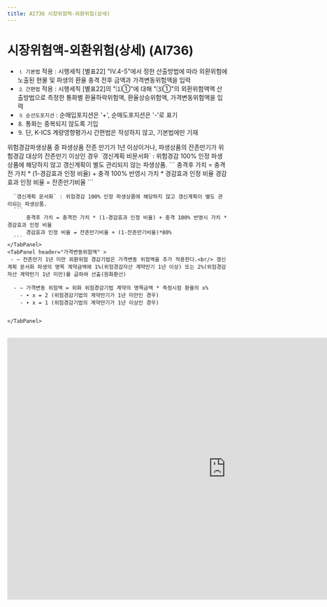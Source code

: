 ```yaml
---
title: AI736 시장위험액-외환위험(상세)
---
```

# 시장위험액-외환위험(상세) (AI736)

<Accordion  activeIndex={[]}>
<AccordionTab header="[작성 요령]">
  <Accordion  activeIndex={[]}>
  <AccordionTab header="일반 작성 원칙">

  - ⒈ `기본법` 적용 : 시행세칙 [별표22] <OverlayDemo id = "445"/>"Ⅳ.4-5"에서 정한 산출방법에 따라 외환위험에 노출된 현물 및 파생의 환율 충격 전후 금액과 가격변동위험액을 입력
  - ⒉ `간편법` 적용 : 시행세칙 [별표22]의<OverlayDemo id = "416_나"/> "⑴①"에 대해 <OverlayDemo id = "416_나"/>"⑶①"의 외환위험액액 산출방법으로 측정한 통화별 환율하락위험액, 환율상승위험액, 가격변동위험액을 입력
  - ⒊ `순선도포지션` : 순매입포지션은 '+', 순매도포지션은 '-'로 표기
  - ⒏ 통화는 중복되지 않도록 기입
  - ⒐ 단, K-ICS 계량영향평가시 간편법은 작성하지 않고, 기본법에만 기재

  </AccordionTab>
  <AccordionTab header="위험경감 파생상품">

<TabView>
    <TabPanel header="위험경감 100% 인정 파생상품" >
    위험경감파생상품 중 파생상품 잔존 만기가 1년 이상이거나, 파생상품의 잔존만기가 위험경감 대상의 잔존만기 이상인 경우
    </TabPanel>
    <TabPanel header="위험경감 100% 인정 파생상품 外 " >
      `갱신계획 비문서화` : 위험경감 100% 인정 파생상품에 해당하지 않고 갱신계획이 별도 관리되지 않는 파생상품.
      ```
        충격후 가치 = 충격전 가치 * (1-경감효과 인정 비율) + 충격 100% 반영시 가치 * 경감효과 인정 비율
        경감효과 인정 비율 = 잔존만기비율
      ```

      `갱신계획 문서화` : 위험경감 100% 인정 파생상품에 해당하지 않고 갱신계획이 별도 관리되는 파생상품.
      ```
          충격후 가치 = 충격전 가치 * (1-경감효과 인정 비율) + 충격 100% 반영시 가치 * 경감효과 인정 비율
          경감효과 인정 비율 = 잔존만기비율 + (1-잔존만기비율)*80%
      ```
    </TabPanel>
    <TabPanel header="가격변동위험액" >
     - – 잔존만기 1년 미만 외환위험 경감기법은 가격변동 위험액을 추가 적용한다.<br/> 갱신 계획 문서화 파생의 명목 계약금액에 1%(위험경감자산 계약만기 1년 이상) 또는 2%(위험경감자산 계약만기 1년 미만)를 곱하여 산출(원화환산)
      
      - – 가격변동 위험액 = 외화 위험경감기법 계약의 명목금액 * 측정시점 환율의 x%
        - ∙ x = 2 (위험경감기법의 계약만기가 1년 미만인 경우)
        - ∙ x = 1 (위험경감기법의 계약만기가 1년 이상인 경우)
        

    </TabPanel>
</TabView>

  </AccordionTab>
  </Accordion>
</AccordionTab>
</Accordion>
<br/>

<iframe width="1000" height="600" frameBorder="0" scrolling="no"
src="https://onedrive.live.com/embed?resid=AB5F66CE0CF8D024%2116554&authkey=%21ACzRWZavyE-79hc&em=2
&AllowTyping=True
&wdAllowInteractivity=False&ActiveCell='5-5'!F10&Item='5-5'!A7:W28
&wdHideGridlines=True
&wdDownloadButton=False
&waccluster=PSG3">
</iframe>
